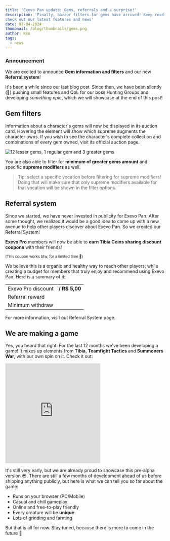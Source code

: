 ```yaml
---
title: 'Exevo Pan update: Gems, referrals and a surprise!'
description: 'Finally, bazaar filters for gems have arrived! Keep reading to
check out our latest features and news'
date: 07-04-2024
thumbnail: /blog/thumbnails/gems.png
author: Ksu
tags:
  - news
---
```


### Announcement

We are excited to announce **Gem information and filters** and our new **Referral system**!

It's been a while since our last blog post. Since then, we have been silently
(🥷) pushing small features and QoL for our boss Hunting Groups and developing
_something epic_, which we will showcase at the end of this post!

## Gem filters

Information about a character's gems will now be displayed in its auction
card. Hovering the element will show which supreme augments the character
owns. If you wish to see the character's complete collection and combinations
of every gem owned, visit its official auction page.

<Image
  src="/blog/images/gemsInfo.png"
  width={375}
  height={159}
  align="center"
  caption="12 lesser gems, 1 regular gem and 3 greater gems"
  alt="12 lesser gems, 1 regular gem and 3 greater gems"
  unoptimized
/>

You are also able to filter for **minimum of greater gems amount** and
specific **supreme modifiers** as well.

> Tip: select a specific vocation before filtering for supreme modifiers! Doing
that will make sure that only supreme modifiers available for that vocation
will be shown in the filter options.

## Referral system

Since we started, we have never invested in publicity for Exevo Pan. After some
thought, we realized it would be a good idea to come up with a new avenue
to help other players discover about Exevo Pan. So we created our <RouteLink
href="/dashboard/referrals">Referral System</RouteLink>!

<p><RouteLink href="/exevo-pro"><strong><span
className="rare-gradient-text">Exevo Pro</span></strong></RouteLink> members
will now be able to <strong>earn Tibia Coins sharing discount coupons</strong> with their
friends!</p>

<div className="text-center mx-auto">
<Coupon coupon="GEMS" />
<small style={{fontWeight: 300}}>(This coupon works btw, for a limited time 👀)</small>
</div>

We believe this is a organic and healthy way to reach other players, while
creating a budget for members that truly enjoy and recommend using Exevo Pan.
Here is a summary of it:

|  |  |
| :------ | :-------- |
| Exevo Pro discount  | <strong><TibiaCoin value={25} /> / R$ 5,00</strong>   |
| Referral reward  |   <strong><TibiaCoin value={25} /></strong>    |
| Minimum withdraw  |   <strong><TibiaCoin value={0} /></strong>    |

For more information, visit out <RouteLink
href="/dashboard/referrals">Referral System</RouteLink> page.

## We are making a game

Yes, you heard that right. For the last 12 months we've been developing a
game! It mixes up elements from **Tibia**, **Teamfight Tactics** and
**Summoners War**, with our own spin on it. Check it out:

<iframe height="315" src="https://www.youtube-nocookie.com/embed/htsvsOczZ3U?si=7qm8DRLVlz4RRn3T" title="YouTube video player" frameborder="0" allow="accelerometer; autoplay; clipboard-write; encrypted-media; gyroscope; picture-in-picture; web-share" referrerpolicy="strict-origin-when-cross-origin" allowfullscreen></iframe>

It's still very early, but we are already proud to showcase this pre-alpha
version 😎. There are still a few months of development ahead of us before
shipping anything publicly, but here is what we can tell you so far about the game:

- Runs on your browser (PC/Mobile)
- Casual and chill gameplay
- Online and free-to-play friendly
- Every creature will be **unique**
- Lots of grinding and farming

But that is all for now. Stay tuned, because there is more to come in the
future 🔮
